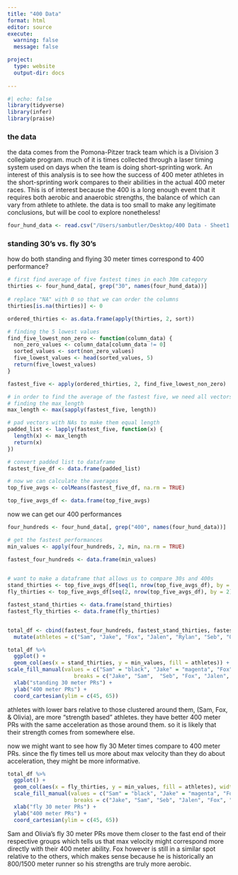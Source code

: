 ```yaml
---
title: "400 Data"
format: html
editor: source
execute: 
  warning: false
  message: false

project:
  type: website
  output-dir: docs
  
---
```


```r
#| echo: false
library(tidyverse)
library(infer)
library(praise)
```

### the data

the data comes from the Pomona-Pitzer track team which is a Division 3 collegiate program. much of it is times collected through a laser timing system used on days when the team is doing short-sprinting work. An interest of this analysis is to see how the success of 400 meter athletes in the short-sprinting work compares to their abilities in the actual 400 meter races. This is of interest because the 400 is a long enough event that it requires both aerobic and anaerobic strengths, the balance of which can vary from athlete to athlete. the data is too small to make any legitimate conclusions, but will be cool to explore nonetheless!

```r
four_hund_data <- read.csv("/Users/sambutler/Desktop/400 Data - Sheet1.csv")
```

### standing 30's vs. fly 30's

how do both standing and flying 30 meter times correspond to 400 performance?

```r
# first find average of five fastest times in each 30m category
thirties <- four_hund_data[, grep("30", names(four_hund_data))] 
  
# replace "NA" with 0 so that we can order the columns
thirties[is.na(thirties)] <- 0

ordered_thirties <- as.data.frame(apply(thirties, 2, sort))

# finding the 5 lowest values
find_five_lowest_non_zero <- function(column_data) {
  non_zero_values <- column_data[column_data != 0]
  sorted_values <- sort(non_zero_values)
  five_lowest_values <- head(sorted_values, 5)
  return(five_lowest_values)
}

fastest_five <- apply(ordered_thirties, 2, find_five_lowest_non_zero) 

# in order to find the average of the fastest five, we need all vectors to actually be five values
# finding the max_length
max_length <- max(sapply(fastest_five, length))

# pad vectors with NAs to make them equal length
padded_list <- lapply(fastest_five, function(x) {
  length(x) <- max_length
  return(x)
})

# convert padded list to dataframe
fastest_five_df <- data.frame(padded_list)

# now we can calculate the averages
top_five_avgs <- colMeans(fastest_five_df, na.rm = TRUE)

top_five_avgs_df <- data.frame(top_five_avgs)

```

now we can get our 400 performances

```r
four_hundreds <- four_hund_data[, grep("400", names(four_hund_data))] 

# get the fastest performances
min_values <- apply(four_hundreds, 2, min, na.rm = TRUE)

fastest_four_hundreds <- data.frame(min_values)
  
```

```r
# want to make a dataframe that allows us to compare 30s and 400s
stand_thirties <- top_five_avgs_df[seq(1, nrow(top_five_avgs_df), by = 2), ]
fly_thirties <- top_five_avgs_df[seq(2, nrow(top_five_avgs_df), by = 2), ]

fastest_stand_thirties <- data.frame(stand_thirties)
fastest_fly_thirties <- data.frame(fly_thirties)


total_df <- cbind(fastest_four_hundreds, fastest_stand_thirties, fastest_fly_thirties) %>%
  mutate(athletes = c("Sam", "Jake", "Fox", "Jalen", "Rylan", "Seb", "Olivia", "Nicole", "Kensi", "Anna"))

```

```r
total_df %>%
  ggplot() +
  geom_col(aes(x = stand_thirties, y = min_values, fill = athletes)) +
scale_fill_manual(values = c("Sam" = "black", "Jake" = "magenta", "Fox" = "purple", "Seb" = "darkblue", "Jalen" = "red", "Rylan" = "maroon", "Olivia" = "lightgreen", "Nicole" = "green", "Kensi" = "darkgreen", "Anna" = "orange"),
                     breaks = c("Jake", "Sam",  "Seb", "Fox", "Jalen", "Rylan", "Kensi", "Olivia", "Anna", "Nicole")) +
  xlab("standing 30 meter PRs") +
  ylab("400 meter PRs") +
  coord_cartesian(ylim = c(45, 65))

```

athletes with lower bars relative to those clustered around them, (Sam, Fox, & Olivia), are more "strength based" athletes. they have better 400 meter PRs with the same acceleration as those around them. so it is likely that their strength comes from somewhere else.

now we might want to see how fly 30 Meter times compare to 400 meter PRs. since the fly times tell us more about max velocity than they do about acceleration, they might be more informative.

```r
total_df %>%
  ggplot() +
  geom_col(aes(x = fly_thirties, y = min_values, fill = athletes), width = 0.005) +
  scale_fill_manual(values = c("Sam" = "black", "Jake" = "magenta", "Fox" = "purple", "Seb" = "darkblue", "Jalen" = "red", "Rylan" = "maroon", "Olivia" = "lightgreen", "Nicole" = "green", "Kensi" = "darkgreen", "Anna" = "orange"),
                     breaks = c("Jake", "Sam", "Seb", "Jalen", "Fox", "Rylan", "Olivia", "Kensi", "Nicole", "Anna")) +
  xlab("fly 30 meter PRs") +
  ylab("400 meter PRs") +
  coord_cartesian(ylim = c(45, 65)) 
```
Sam and Olivia's fly 30 meter PRs move them closer to the fast end of their respective groups which tells us that max velocity might correspond more directly with their 400 meter ability. Fox however is still in a similar spot relative to the others, which makes sense because he is historically an 800/1500 meter runner so his strengths are truly more aerobic.